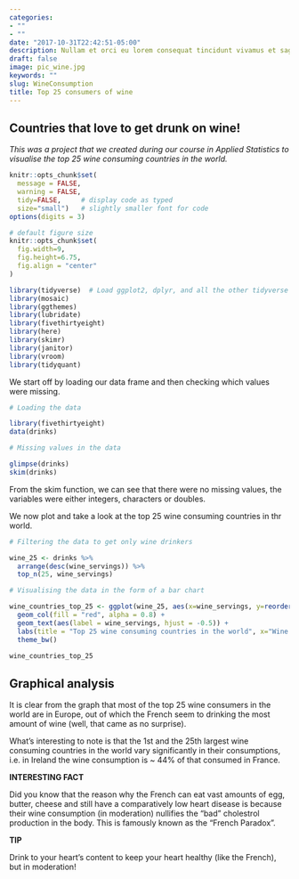 ```yaml
---
categories:
- ""
- ""
date: "2017-10-31T22:42:51-05:00"
description: Nullam et orci eu lorem consequat tincidunt vivamus et sagittis magna sed nunc rhoncus condimentum sem. In efficitur ligula tate urna. Maecenas massa sed magna lacinia magna pellentesque lorem ipsum dolor. Nullam et orci eu lorem consequat tincidunt. Vivamus et sagittis tempus.
draft: false
image: pic_wine.jpg
keywords: ""
slug: WineConsumption
title: Top 25 consumers of wine
---
```


## Countries that love to get drunk on wine!

*This was a project that we created during our course in Applied Statistics to visualise the top 25 wine consuming countries in the world.* 

```r
knitr::opts_chunk$set(
  message = FALSE, 
  warning = FALSE, 
  tidy=FALSE,     # display code as typed
  size="small")   # slightly smaller font for code
options(digits = 3)

# default figure size
knitr::opts_chunk$set(
  fig.width=9, 
  fig.height=6.75,
  fig.align = "center"
)
```


```r
library(tidyverse)  # Load ggplot2, dplyr, and all the other tidyverse packages
library(mosaic)
library(ggthemes)
library(lubridate)
library(fivethirtyeight)
library(here)
library(skimr)
library(janitor)
library(vroom)
library(tidyquant)
```

We start off by loading our data frame and then checking which values were missing.

```r

# Loading the data

library(fivethirtyeight)
data(drinks)

```

```r

# Missing values in the data

glimpse(drinks)
skim(drinks)

```

From the skim function, we can see that there were no missing values, the variables were either integers, characters or doubles.

We now plot and take a look at the top 25 wine consuming countries in thr world.

```r

# Filtering the data to get only wine drinkers

wine_25 <- drinks %>% 
  arrange(desc(wine_servings)) %>% 
  top_n(25, wine_servings) 

# Visualising the data in the form of a bar chart 

wine_countries_top_25 <- ggplot(wine_25, aes(x=wine_servings, y=reorder(country, wine_servings))) + 
  geom_col(fill = "red", alpha = 0.8) + 
  geom_text(aes(label = wine_servings, hjust = -0.5)) +
  labs(title = "Top 25 wine consuming countries in the world", x="Wine servings", y="Country") +
  theme_bw()

```

```r
wine_countries_top_25
```

## Graphical analysis

It is clear from the graph that most of the top 25 wine consumers in the world are in Europe, out of which the French seem to drinking the most amount of wine (well, that came as no surprise). 

What's interesting to note is that the 1st and the 25th largest wine consuming countries in the world vary significantly in their consumptions, i.e. in Ireland the wine consumption is ~ 44% of that consumed in France. 

**INTERESTING FACT**

Did you know that the reason why the French can eat vast amounts of egg, butter, cheese and still have a comparatively low heart disease is because their wine consumption (in moderation) nullifies the "bad" cholestrol production in the body. This is famously known as the "French Paradox".

**TIP**

Drink to your heart's content to keep your heart healthy (like the French), but in moderation!